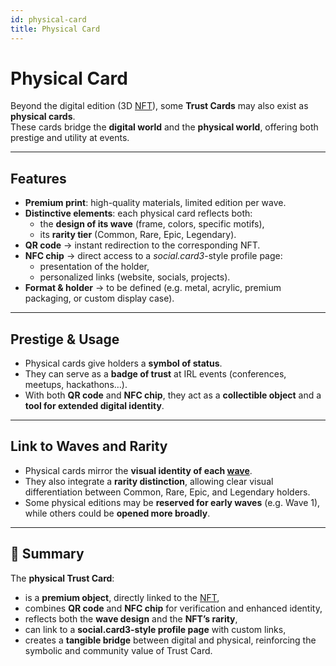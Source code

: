 ```yaml
---
id: physical-card
title: Physical Card
---
```


# Physical Card

Beyond the digital edition (3D [NFT](./nft.mdx)), some **Trust Cards** may also exist as **physical cards**.  
These cards bridge the **digital world** and the **physical world**, offering both prestige and utility at events.

---

## Features

- **Premium print**: high-quality materials, limited edition per wave.  
- **Distinctive elements**: each physical card reflects both:  
  - the **design of its wave** (frame, colors, specific motifs),  
  - its **rarity tier** (Common, Rare, Epic, Legendary).  
- **QR code** → instant redirection to the corresponding NFT.  
- **NFC chip** → direct access to a *social.card3*-style profile page:  
  - presentation of the holder,  
  - personalized links (website, socials, projects).  
- **Format & holder** → to be defined (e.g. metal, acrylic, premium packaging, or custom display case).  

---

## Prestige & Usage

- Physical cards give holders a **symbol of status**.  
- They can serve as a **badge of trust** at IRL events (conferences, meetups, hackathons…).  
- With both **QR code** and **NFC chip**, they act as a **collectible object** and a **tool for extended digital identity**.  

---

## Link to Waves and Rarity

- Physical cards mirror the **visual identity of each [wave](./waves.mdx)**.  
- They also integrate a **rarity distinction**, allowing clear visual differentiation between Common, Rare, Epic, and Legendary holders.  
- Some physical editions may be **reserved for early waves** (e.g. Wave 1), while others could be **opened more broadly**.  

---

## 📌 Summary

The **physical Trust Card**:  
- is a **premium object**, directly linked to the [NFT](./nft.mdx),  
- combines **QR code** and **NFC chip** for verification and enhanced identity,  
- reflects both the **wave design** and the **NFT’s rarity**,  
- can link to a **social.card3-style profile page** with custom links,  
- creates a **tangible bridge** between digital and physical, reinforcing the symbolic and community value of Trust Card.  
